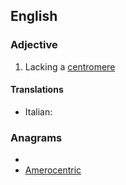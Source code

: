 ==English==

===Adjective===
{{en-adj|-}}

# Lacking a [[centromere]]

====Translations====
{{trans-top}}
* Italian: {{t-|it|acentrico}}
{{trans-mid}}
{{trans-bottom}}

===Anagrams===
* {{alphagram|acceeimnorrt}}
* [[Amerocentric#English|Amerocentric]]